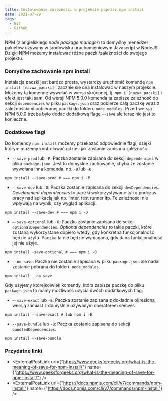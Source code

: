 ```yaml
---
title: Instalowanie zależności w projekcie poprzez npm install
date: 2021-07-29
tags:
  - Git
  - Github
---
```



NPM (z angielskiego *node package manager*) to domyślny menedżer pakietów używany w środowisku uruchomieniowym Javascript w NodeJS.
Dzięki NPM możemy instalować różne paczki/zależności do swojego projektu. 

### Domyślne zachowanie npm install
 
Instalacja paczki jest bardzo prosta, wystarczy uruchomić komendę `npm install [nazwa_paczki]` i zacznie się ona instalować w naszym projekcie.
Możemy tą komendę wywołać w wersji skróconej, tj. `npm i [nazwa_paczki]` i efekt jest taki sam. 
Od wersji NPM 5.0.0 komenda ta zapisze zależność do sekcji `dependencies` w pliku `package.json` oraz pobierze całą paczkę wraz z zależnościami pobieranej paczki do folderu `node_modules`.
Przed wersją NPM 5.0.0 trzeba było dodać dodatkową flagę `--save` ale teraz nie jest to konieczne. 

### Dodatkowe flagi 

Do komendy `npm install` możemy przekazać odpowiednie flagi, dzięki którym możemy kontrolować gdzie i jak zostanie zapisana zależność:

- `--save-prod` lub `-P`: Paczka zostanie zapisana do sekcji `dependencies` w pliku `package.json`. Jest to domyślne zachowanie, chyba że zostanie wywołana inna komenda, np. `-D` lub `-O`.

```shell
npm install --save-prod # === npm i -P
```

- `–-save-dev` lub `-D`: Paczka zostanie zapisana do sekcji `devDependencies`. 
*Development dependencies* to paczki wykorzystywane tylko podczas pracy nad aplikacją jak np. linter, test runner itp. 
Te zależności nie wpływają na wynik, czy wygląd aplikacji.

```shell
npm install --save-dev # === npm i -D
```

- `–-save-optional` lub `-O`: Paczka zostanie zapisana do sekcji `optionalDependencies`.
*Optional dependencies* to takie paczki, które zostaną wykorzystane dopiero wtedy, gdy konkretna funkcjonalność będzie użyta.
Paczka ta nie będzie wymagana, gdy dana funkcjonalność jej nie użyje.

```shell
npm install -save-optional # === npm i -O
```

- `–-no-save`: Paczka nie zostanie zapisana w pliku `package.json` ale nadal zostanie pobrana do folderu `node_modules`.

```shell
npm install --no-save
```

Gdy użyjemy którejkolwiek komendy, która zapisze paczkę do pliku `package.json` to mamy możliwość użycia dwóch dodatkowych flag:

- `–-save-exact` lub `-E`: Paczka zostanie zapisana z dokładnie określoną wersją zamiast z domyślnie używanym operatorem semver.

```shell
npm install --save-exact # lub npm i -E
```

- `--save-bundle` lub `-B`: Paczka zostanie zapisana do sekcji `bundledDependencies`.

```shell
npm install --save-bundle
```

### Przydatne linki

- <ExternalPostLink url={"https://www.geeksforgeeks.org/what-is-the-meaning-of-save-for-npm-install/"} name={"https://www.geeksforgeeks.org/what-is-the-meaning-of-save-for-npm-install/"} />
- <ExternalPostLink url={"https://docs.npmjs.com/cli/v7/commands/npm-install"} name={"https://docs.npmjs.com/cli/v7/commands/npm-install"} />
